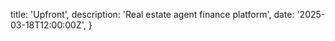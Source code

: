   title: 'Upfront',
  description: 'Real estate agent finance platform',
  date: '2025-03-18T12:00:00Z',
}

